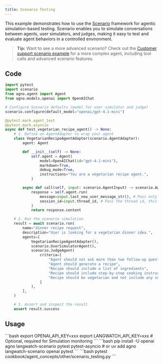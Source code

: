 ```yaml
---
title: Scenario Testing
---
```


This example demonstrates how to use the [Scenario](https://github.com/langwatch/scenario) framework for agentic simulation-based testing. Scenario enables you to simulate conversations between agents, user simulators, and judges, making it easy to test and evaluate agent behaviors in a controlled environment.

> **Tip:** Want to see a more advanced scenario? Check out the [Customer support scenario example](https://github.com/langwatch/create-agent-app/tree/main/agno_example) for a more complex agent, including tool calls and advanced scenario features.

## Code

```python cookbook/agent_concepts/other/scenario_testing.py
import pytest
import scenario
from agno.agent import Agent
from agno.models.openai import OpenAIChat

# Configure Scenario defaults (model for user simulator and judge)
scenario.configure(default_model="openai/gpt-4.1-mini")

@pytest.mark.agent_test
@pytest.mark.asyncio
async def test_vegetarian_recipe_agent() -> None:
    # 1. Define an AgentAdapter to wrap your agent
    class VegetarianRecipeAgentAdapter(scenario.AgentAdapter):
        agent: Agent

        def __init__(self) -> None:
            self.agent = Agent(
                model=OpenAIChat(id="gpt-4.1-mini"),
                markdown=True,
                debug_mode=True,
                instructions="You are a vegetarian recipe agent.",
            )

        async def call(self, input: scenario.AgentInput) -> scenario.AgentReturnTypes:
            response = self.agent.run(
                message=input.last_new_user_message_str(), # Pass only the last user message
                session_id=input.thread_id, # Pass the thread id, this allows the agent to track history
            )
            return response.content

    # 2. Run the scenario simulation
    result = await scenario.run(
        name="dinner recipe request",
        description="User is looking for a vegetarian dinner idea.",
        agents=[
            VegetarianRecipeAgentAdapter(),
            scenario.UserSimulatorAgent(),
            scenario.JudgeAgent(
                criteria=[
                    "Agent should not ask more than two follow-up questions",
                    "Agent should generate a recipe",
                    "Recipe should include a list of ingredients",
                    "Recipe should include step-by-step cooking instructions",
                    "Recipe should be vegetarian and not include any sort of meat",
                ]
            ),
        ],
    )

    # 3. Assert and inspect the result
    assert result.success
```

## Usage

<Steps>
  <Snippet file="create-venv-step.mdx" />

  <Step title="Set your API key">
    ```bash
    export OPENAI_API_KEY=xxx
    export LANGWATCH_API_KEY=xxx # Optional, required for Simulation monitoring
    ```
  </Step>

  <Step title="Install libraries">
    ```bash
    pip install -U openai agno langwatch-scenario pytest pytest-asyncio
    # or
    uv add agno langwatch-scenario openai pytest
    ```
  </Step>

  <Step title="Run Agent">
    ```bash
    pytest cookbook/agent_concepts/other/scenario_testing.py
    ```
  </Step>
</Steps> 